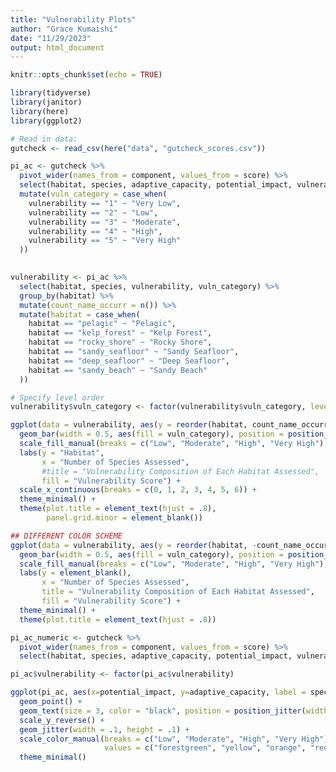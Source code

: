 ```yaml
---
title: "Vulnerability Plots"
author: "Grace Kumaishi"
date: "11/29/2023"
output: html_document
---
```


```r
knitr::opts_chunk$set(echo = TRUE)

library(tidyverse)
library(janitor)
library(here)
library(ggplot2)
```

```r
# Read in data:
gutcheck <- read_csv(here("data", "gutcheck_scores.csv"))
```

```r
pi_ac <- gutcheck %>% 
  pivot_wider(names_from = component, values_from = score) %>% 
  select(habitat, species, adaptive_capacity, potential_impact, vulnerability) %>% 
  mutate(vuln_category = case_when(
    vulnerability == "1" ~ "Very Low",
    vulnerability == "2" ~ "Low",
    vulnerability == "3" ~ "Moderate",
    vulnerability == "4" ~ "High",
    vulnerability == "5" ~ "Very High"
  ))
  
```

```r
vulnerability <- pi_ac %>% 
  select(habitat, species, vulnerability, vuln_category) %>% 
  group_by(habitat) %>% 
  mutate(count_name_occurr = n()) %>% 
  mutate(habitat = case_when(
    habitat == "pelagic" ~ "Pelagic",
    habitat == "kelp_forest" ~ "Kelp Forest",
    habitat == "rocky_shore" ~ "Rocky Shore",
    habitat == "sandy_seafloor" ~ "Sandy Seafloor",
    habitat == "deep_seafloor" ~ "Deep Seafloor",
    habitat == "sandy_beach" ~ "Sandy Beach"
  ))
```

```r
# Specify level order
vulnerability$vuln_category <- factor(vulnerability$vuln_category, levels = c("Low", "Moderate", "High", "Very High"))

ggplot(data = vulnerability, aes(y = reorder(habitat, count_name_occurr))) +
  geom_bar(width = 0.5, aes(fill = vuln_category), position = position_stack(reverse = TRUE)) +
  scale_fill_manual(breaks = c("Low", "Moderate", "High", "Very High"), values = c("#7ec570", "#ffdc3d", "#ffac3b", "#cd022d")) +
  labs(y = "Habitat",
       x = "Number of Species Assessed",
       #title = "Vulnerability Composition of Each Habitat Assessed",
       fill = "Vulnerability Score") +
  scale_x_continuous(breaks = c(0, 1, 2, 3, 4, 5, 6)) +
  theme_minimal() +
  theme(plot.title = element_text(hjust = .8),
        panel.grid.minor = element_blank())
```

```r
## DIFFERENT COLOR SCHEME
ggplot(data = vulnerability, aes(y = reorder(habitat, -count_name_occurr))) +
  geom_bar(width = 0.5, aes(fill = vuln_category), position = position_stack(reverse = TRUE)) +
  scale_fill_manual(breaks = c("Low", "Moderate", "High", "Very High"), values = c("#adcdff", "#5994f6", "#0050d8", "#162e51")) +
  labs(y = element_blank(),
       x = "Number of Species Assessed",
       title = "Vulnerability Composition of Each Habitat Assessed",
       fill = "Vulnerability Score") +
  theme_minimal() +
  theme(plot.title = element_text(hjust = .8))
```

```r
pi_ac_numeric <- gutcheck %>% 
  pivot_wider(names_from = component, values_from = score) %>% 
  select(habitat, species, adaptive_capacity, potential_impact, vulnerability)

pi_ac$vulnerability <- factor(pi_ac$vulnerability)
```


```r
ggplot(pi_ac, aes(x=potential_impact, y=adaptive_capacity, label = species, color = vulnerability)) + 
  geom_point() +
  geom_text(size = 3, color = "black", position = position_jitter(width = .2, height = .2)) +
  scale_y_reverse() +
  geom_jitter(width = .1, height = .1) +
  scale_color_manual(breaks = c("Low", "Moderate", "High", "Very High"), 
                     values = c("forestgreen", "yellow", "orange", "red")) +
  theme_minimal()
```















